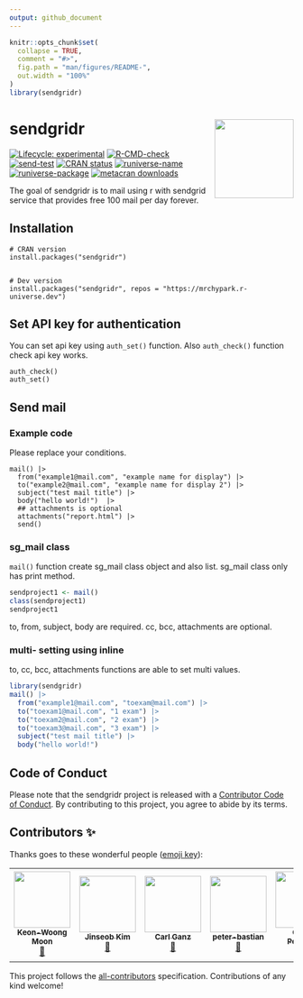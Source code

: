 ```yaml
---
output: github_document
---
```


<!-- README.md is generated from README.Rmd. Please edit that file -->

```r
knitr::opts_chunk$set(
  collapse = TRUE,
  comment = "#>",
  fig.path = "man/figures/README-",
  out.width = "100%"
)
library(sendgridr)
```

# sendgridr <img src="man/figures/logo.png" align="right" height=140/>

<!-- badges: start -->
[![Lifecycle: experimental](https://img.shields.io/badge/lifecycle-experimental-orange.svg)](https://lifecycle.r-lib.org/articles/stages.html#experimental)
[![R-CMD-check](https://github.com/mrchypark/sendgridr/workflows/R-CMD-check/badge.svg)](https://github.com/mrchypark/sendgridr/actions)
[![send-test](https://github.com/mrchypark/sendgridr/actions/workflows/send-test.yaml/badge.svg)](https://github.com/mrchypark/sendgridr/actions/workflows/send-test.yaml)
[![CRAN status](https://www.r-pkg.org/badges/version/sendgridr)](https://CRAN.R-project.org/package=sendgridr)
[![runiverse-name](https://mrchypark.r-universe.dev/badges/:name)](https://mrchypark.r-universe.dev/)
[![runiverse-package](https://mrchypark.r-universe.dev/badges/sendgridr)](https://mrchypark.r-universe.dev/ui#packages)
[![metacran downloads](https://cranlogs.r-pkg.org/badges/sendgridr)](https://cran.r-project.org/package=sendgridr)
<!-- badges: end -->


The goal of sendgridr is to mail using r with sendgrid service that provides free 100 mail per day forever.

## Installation

```
# CRAN version
install.packages("sendgridr")


# Dev version
install.packages("sendgridr", repos = "https://mrchypark.r-universe.dev")
```

## Set API key for authentication

You can set api key using `auth_set()` function.
Also `auth_check()` function check api key works.

```
auth_check()
auth_set()
```

## Send mail

### Example code

Please replace your conditions.

```
mail() |>
  from("example1@mail.com", "example name for display") |>
  to("example2@mail.com", "example name for display 2") |>
  subject("test mail title") |>
  body("hello world!")  |>
  ## attachments is optional
  attachments("report.html") |>
  send()
```

### sg_mail class

`mail()` function create sg_mail class object and also list.
sg_mail class only has print method.

```r
sendproject1 <- mail()
class(sendproject1)
sendproject1
```

to, from, subject, body are required. cc, bcc, attachments are optional.

### multi- setting using inline

to, cc, bcc, attachments functions are able to set multi values.

```r
library(sendgridr)
mail() |>
  from("example1@mail.com", "toexam@mail.com") |>
  to("toexam1@mail.com", "1 exam") |>
  to("toexam2@mail.com", "2 exam") |>
  to("toexam3@mail.com", "3 exam") |>
  subject("test mail title") |>
  body("hello world!")
```

## Code of Conduct
  
Please note that the sendgridr project is released with a [Contributor Code of Conduct](https://mrchypark.github.io/sendgridr/CODE_OF_CONDUCT.html). By contributing to this project, you agree to abide by its terms.

## Contributors ✨

Thanks goes to these wonderful people ([emoji
key](https://allcontributors.org/docs/en/emoji-key)):

<!-- ALL-CONTRIBUTORS-LIST:START - Do not remove or modify this section -->
<!-- prettier-ignore-start -->
<!-- markdownlint-disable -->
<table>
<tr>
<td align="center">
<a href="http://web-r.org"><img src="https://avatars.githubusercontent.com/u/7410607?v=4?s=100" width="100px;" alt=""/><br /><sub><b>Keon-Woong
Moon</b></sub></a><br /><a href="https://github.com/mrchypark/sendgridr/issues?q=author%3Acardiomoon" title="Bug reports">🐛</a>
</td>
<td align="center">
<a href="http://www.zarathu.com"><img src="https://avatars.githubusercontent.com/u/33089958?v=4?s=100" width="100px;" alt=""/><br /><sub><b>Jinseob
Kim</b></sub></a><br /><a href="#ideas-jinseob2kim" title="Ideas, Planning, & Feedback">🤔</a>
</td>
<td align="center">
<a href="http://www.getgoodtree.com"><img src="https://avatars.githubusercontent.com/u/11653794?v=4?s=100" width="100px;" alt=""/><br /><sub><b>Carl
Ganz</b></sub></a><br /><a href="#ideas-carlganz" title="Ideas, Planning, & Feedback">🤔</a>
</td>
<td align="center">
<a href="https://github.com/peter-bastian"><img src="https://avatars.githubusercontent.com/u/79409618?v=4?s=100" width="100px;" alt=""/><br /><sub><b>peter-bastian</b></sub></a><br /><a href="https://github.com/mrchypark/sendgridr/issues?q=author%3Apeter-bastian" title="Bug reports">🐛</a>
</td>
<td align="center">
<a href="https://github.com/CurtisPetersen"><img src="https://avatars.githubusercontent.com/u/13002038?v=4?s=100" width="100px;" alt=""/><br /><sub><b>Curtis
Petersen</b></sub></a><br /><a href="#ideas-CurtisPetersen" title="Ideas, Planning, & Feedback">🤔</a>
<a href="https://github.com/mrchypark/sendgridr/pulls?q=is%3Apr+reviewed-by%3ACurtisPetersen" title="Reviewed Pull Requests">👀</a>
</td>
<td align="center">
<a href="https://dobb.ae/"><img src="https://avatars.githubusercontent.com/u/4908283?v=4?s=100" width="100px;" alt=""/><br /><sub><b>Amanda
Dobbyn</b></sub></a><br /><a href="https://github.com/mrchypark/sendgridr/commits?author=aedobbyn" title="Code">💻</a>
</td>
<td align="center">
<a href="https://github.com/eguidotti"><img src="https://avatars.githubusercontent.com/u/24247667?v=4?s=100" width="100px;" alt=""/><br /><sub><b>Emanuele
Guidotti</b></sub></a><br /><a href="https://github.com/mrchypark/sendgridr/commits?author=eguidotti" title="Documentation">📖</a>
<a href="https://github.com/mrchypark/sendgridr/commits?author=eguidotti" title="Tests">⚠️</a>
<a href="https://github.com/mrchypark/sendgridr/issues?q=author%3Aeguidotti" title="Bug reports">🐛</a>
<a href="https://github.com/mrchypark/sendgridr/commits?author=eguidotti" title="Code">💻</a>
</td>
</tr>
</table>

<!-- markdownlint-restore -->
<!-- prettier-ignore-end -->
<!-- ALL-CONTRIBUTORS-LIST:END -->

This project follows the
[all-contributors](https://github.com/all-contributors/all-contributors)
specification. Contributions of any kind welcome!
